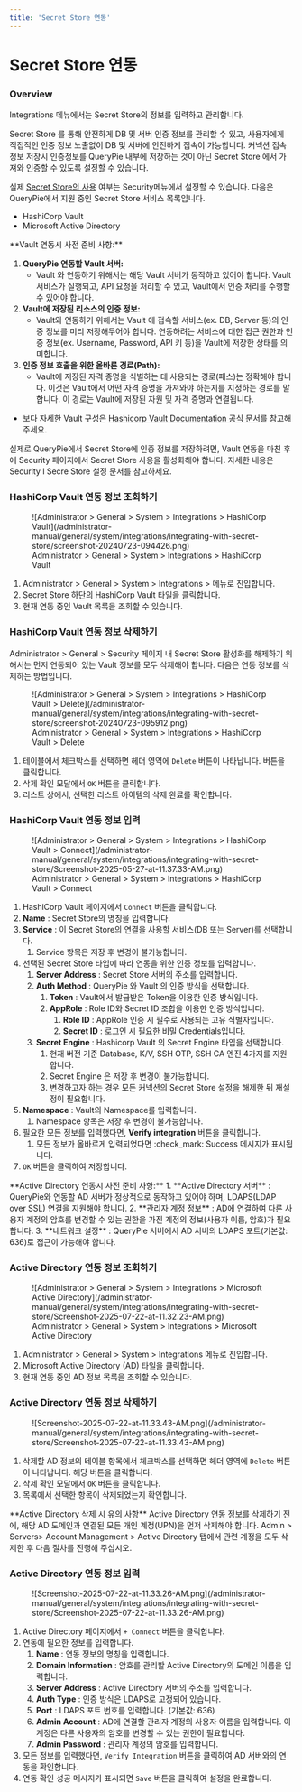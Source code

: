 ```yaml
---
title: 'Secret Store 연동'
---
```



# Secret Store 연동

### Overview

Integrations 메뉴에서는 Secret Store의 정보를 입력하고 관리합니다.

Secret Store 를 통해 안전하게 DB 및 서버 인증 정보를 관리할 수 있고, 사용자에게 직접적인 인증 정보 노출없이 DB 및 서버에 안전하게 접속이 가능합니다. 커넥션 접속 정보 저장시 인증정보를 QueryPie 내부에 저장하는 것이 아닌 Secret Store 에서 가져와 인증할 수 있도록 설정할 수 있습니다.

실제 [Secret Store의 사용](../../company-management/security) 여부는 Security메뉴에서 설정할 수 있습니다. 다음은 QueryPie에서 지원 중인 Secret Store 서비스 목록입니다.

* HashiCorp Vault
* Microsoft Active Directory


<Callout type="info">
**Vault 연동시 사전 준비 사항:**

1.  **QueryPie 연동할 Vault 서버:** 
    * Vault 와 연동하기 위해서는 해당 Vault 서버가 동작하고 있어야 합니다. Vault 서비스가 실행되고, API 요청을 처리할 수 있고, Vault에서 인증 처리를 수행할 수 있어야 합니다.
2.  **Vault에 저장된 리소스의 인증 정보:** 
    * Vault와 연동하기 위해서는 Vault 에 접속할 서비스(ex. DB, Server 등)의 인증 정보를 미리 저장해두어야 합니다. 연동하려는 서비스에 대한 접근 권한과 인증 정보(ex. Username, Password, API 키 등)을 Vault에 저장한 상태를 의미합니다.
3.  **인증 정보 호출을 위한 올바른 경로(Path):** 
    * Vault에 저장된 자격 증명을 식별하는 데 사용되는 경로(패스)는 정확해야 합니다. 이것은 Vault에서 어떤 자격 증명을 가져와야 하는지를 지정하는 경로를 말합니다. 이 경로는 Vault에 저장된 자원 및 자격 증명과 연결됩니다.

* 보다 자세한 Vault 구성은 [Hashicorp Vault Documentation 공식 문서](https://developer.hashicorp.com/vault/docs)를 참고해주세요.
</Callout>

<Callout type="important">
실제로 QueryPie에서 Secret Store에 인증 정보를 저장하려면, Vault 연동을 마친 후에 Security 페이지에서 Secret Store 사용을 활성화해야 합니다. 자세한 내용은 Security l Secre Store 설정 문서를 참고하세요.
</Callout>


### HashiCorp Vault 연동 정보 조회하기

<figure data-layout="center" data-align="center">
![Administrator &gt; General &gt; System &gt; Integrations &gt; HashiCorp Vault](/administrator-manual/general/system/integrations/integrating-with-secret-store/screenshot-20240723-094426.png)
<figcaption>
Administrator &gt; General &gt; System &gt; Integrations &gt; HashiCorp Vault
</figcaption>
</figure>

1. Administrator &gt; General &gt; System &gt; Integrations &gt; 메뉴로 진입합니다.
2. Secret Store 하단의 HashiCorp Vault 타일을 클릭합니다.
3. 현재 연동 중인 Vault 목록을 조회할 수 있습니다.


### HashiCorp Vault 연동 정보 삭제하기

Administrator &gt; General &gt; Security 페이지 내 Secret Store 활성화를 해제하기 위해서는 먼저 연동되어 있는 Vault 정보를 모두 삭제해야 합니다. 다음은 연동 정보를 삭제하는 방법입니다.

<figure data-layout="center" data-align="center">
![Administrator &gt; General &gt; System &gt; Integrations &gt; HashiCorp Vault &gt; Delete](/administrator-manual/general/system/integrations/integrating-with-secret-store/screenshot-20240723-095912.png)
<figcaption>
Administrator &gt; General &gt; System &gt; Integrations &gt; HashiCorp Vault &gt; Delete
</figcaption>
</figure>

1. 테이블에서 체크박스를 선택하면 헤더 영역에 `Delete` 버튼이 나타납니다. 버튼을 클릭합니다.
2. 삭제 확인 모달에서 `OK` 버튼을 클릭합니다. 
3. 리스트 상에서, 선택한 리스트 아이템의 삭제 완료를 확인합니다.


### HashiCorp Vault 연동 정보 입력

<figure data-layout="center" data-align="center">
![Administrator &gt; General &gt; System &gt; Integrations &gt; HashiCorp Vault &gt; Connect](/administrator-manual/general/system/integrations/integrating-with-secret-store/Screenshot-2025-05-27-at-11.37.33-AM.png)
<figcaption>
Administrator &gt; General &gt; System &gt; Integrations &gt; HashiCorp Vault &gt; Connect
</figcaption>
</figure>

1. HashiCorp Vault 페이지에서 `Connect` 버튼을 클릭합니다.
2.  **Name**  : Secret Store의 명칭을 입력합니다.
3.  **Service** : 이 Secret Store의 연결을 사용할 서비스(DB 또는 Server)를 선택합니다.
    1. Service 항목은 저장 후 변경이 불가능합니다. 
4. 선택된 Secret Store 타입에 따라 연동을 위한 인증 정보를 입력합니다.
    1.  **Server Address**  : Secret Store 서버의 주소를 입력합니다. 
    2.  **Auth Method**  : QueryPie 와 Vault 의 인증 방식을 선택합니다.
        1.  **Token**  : Vault에서 발급받은 Token을 이용한 인증 방식입니다.
        2.  **AppRole**  : Role ID와 Secret ID 조합을 이용한 인증 방식입니다.
            1.  **Role ID**  : AppRole 인증 시 필수로 사용되는 고유 식별자입니다.
            2.  **Secret ID**  : 로그인 시 필요한 비밀 Credentials입니다.
    3.  **Secret Engine**  : Hashicorp Vault 의 Secret Engine 타입을 선택합니다. 
        1. 현재 버전 기준 Database, K/V, SSH OTP, SSH CA 엔진 4가지를 지원합니다.
        2. Secret Engine 은 저장 후 변경이 불가능합니다. 
        3. 변경하고자 하는 경우 모든 커넥션의 Secret Store 설정을 해제한 뒤 재설정이 필요합니다.
5.  **Namespace**  : Vault의 Namespace를 입력합니다.
    1. Namespace 항목은 저장 후 변경이 불가능합니다. 
6. 필요한 모든 정보를 입력했다면,  **Verify integration**  버튼을 클릭합니다. 
    1. 모든 정보가 올바르게 입력되었다면 :check_mark: Success 메시지가 표시됩니다.
7. `OK` 버튼을 클릭하여 저장합니다. 


<Callout type="info">
**Active Directory 연동시 사전 준비 사항:**
1.  **Active Directory 서버** : QueryPie와 연동할 AD 서버가 정상적으로 동작하고 있어야 하며, LDAPS(LDAP over SSL) 연결을 지원해야 합니다.
2.  **관리자 계정 정보** : AD에 연결하여 다른 사용자 계정의 암호를 변경할 수 있는 권한을 가진 계정의 정보(사용자 이름, 암호)가 필요합니다.
3.  **네트워크 설정** : QueryPie 서버에서 AD 서버의 LDAPS 포트(기본값: 636)로 접근이 가능해야 합니다.
</Callout>

### Active Directory 연동 정보 조회하기

<figure data-layout="center" data-align="center">
![Administrator &gt; General &gt; System &gt; Integrations &gt; Microsoft Active Directory](/administrator-manual/general/system/integrations/integrating-with-secret-store/Screenshot-2025-07-22-at-11.32.23-AM.png)
<figcaption>
Administrator &gt; General &gt; System &gt; Integrations &gt; Microsoft Active Directory
</figcaption>
</figure>

1. Administrator &gt; General &gt; System &gt; Integrations 메뉴로 진입합니다.
2. Microsoft Active Directory (AD) 타일을 클릭합니다.
3. 현재 연동 중인 AD 정보 목록을 조회할 수 있습니다.


### Active Directory 연동 정보 삭제하기

<figure data-layout="center" data-align="center">
![Screenshot-2025-07-22-at-11.33.43-AM.png](/administrator-manual/general/system/integrations/integrating-with-secret-store/Screenshot-2025-07-22-at-11.33.43-AM.png)
</figure>

1. 삭제할 AD 정보의 테이블 항목에서 체크박스를 선택하면 헤더 영역에 `Delete` 버튼이 나타납니다. 해당 버튼을 클릭합니다.
2. 삭제 확인 모달에서 `OK` 버튼을 클릭합니다.
3. 목록에서 선택한 항목이 삭제되었는지 확인합니다.

<Callout type="info">
**Active Directory 삭제 시 유의 사항**
Active Directory 연동 정보를 삭제하기 전에, 해당 AD 도메인과 연결된 모든 개인 계정(UPN)을 먼저 삭제해야 합니다. Admin &gt; Servers&gt; Account Management &gt; Active Directory 탭에서 관련 계정을 모두 삭제한 후 다음 절차를 진행해 주십시오.
</Callout>


### Active Directory 연동 정보 입력

<figure data-layout="center" data-align="center">
![Screenshot-2025-07-22-at-11.33.26-AM.png](/administrator-manual/general/system/integrations/integrating-with-secret-store/Screenshot-2025-07-22-at-11.33.26-AM.png)
</figure>

1. Active Directory 페이지에서 `+ Connect` 버튼을 클릭합니다.
2. 연동에 필요한 정보를 입력합니다.
    1.  **Name** : 연동 정보의 명칭을 입력합니다.
    2.  **Domain Information** : 암호를 관리할 Active Directory의 도메인 이름을 입력합니다.
    3.  **Server Address** : Active Directory 서버의 주소를 입력합니다.
    4.  **Auth Type** : 인증 방식은 LDAPS로 고정되어 있습니다.
    5.  **Port** : LDAPS 포트 번호를 입력합니다. (기본값: 636)
    6.  **Admin Account** : AD에 연결할 관리자 계정의 사용자 이름을 입력합니다. 이 계정은 다른 사용자의 암호를 변경할 수 있는 권한이 필요합니다.
    7.  **Admin Password** : 관리자 계정의 암호를 입력합니다.
3. 모든 정보를 입력했다면, `Verify Integration` 버튼을 클릭하여 AD 서버와의 연동을 확인합니다.
4. 연동 확인 성공 메시지가 표시되면 `Save` 버튼을 클릭하여 설정을 완료합니다.
